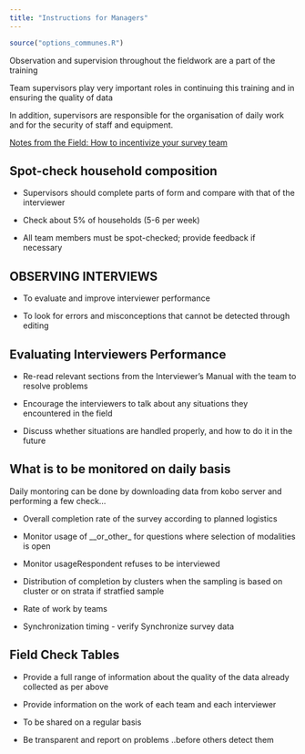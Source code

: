 ```yaml
---
title: "Instructions for Managers"
---
```


```r
source("options_communes.R")
```

Observation and supervision throughout the fieldwork are a part of the training   

Team supervisors play very important roles in continuing this training and in ensuring the quality of data   


In addition, supervisors are responsible for the organisation of daily work and for the security of staff and equipment.

[Notes from the Field: How to incentivize your survey team](http://blogs.worldbank.org/impactevaluations/notes-from-the-field-how-to-incentivize-your-survey-team)

## Spot-check household composition

 * Supervisors should complete parts of form and compare with that of the interviewer  
 
 * Check about 5% of households (5-6 per week)  
 
 * All team members must be spot-checked; provide feedback if necessary 




## OBSERVING INTERVIEWS

 * To evaluate and improve interviewer performance  

 * To look for errors and misconceptions that cannot be detected through editing 



## Evaluating Interviewers Performance


 * Re-read relevant sections from the Interviewer's Manual with the team to resolve problems

 * Encourage the interviewers to talk about any situations they encountered in the field 

 * Discuss whether situations are handled properly, and how to do it in the future


## What is to be monitored on daily basis 

Daily montoring can be done by downloading data from kobo server and performing a few check...

 * Overall completion rate of the survey according to planned logistics  
 
 * Monitor usage of __or_other_ for questions where selection of modalities is open
 
 * Monitor usageRespondent refuses to be interviewed 

 * Distribution of completion by clusters when the sampling is based on cluster or on strata if stratfied sample  
 
 * Rate of work by teams 
 
 * Synchronization timing  - verify Synchronize survey data 
 
 
## Field Check Tables
 
 
 * Provide a full range of information about the quality of the data already collected as per above
 
 * Provide information on the work of each team and each interviewer 
 
 * To be shared on a regular basis 
 
 * Be transparent and report on problems ..before others detect them

